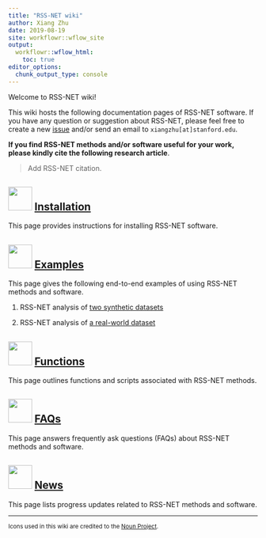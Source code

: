 ```yaml
---
title: "RSS-NET wiki"
author: Xiang Zhu
date: 2019-08-19
site: workflowr::wflow_site
output:
  workflowr::wflow_html:
    toc: true
editor_options:
  chunk_output_type: console
---
```


Welcome to RSS-NET wiki!

This wiki hosts the following documentation pages of RSS-NET software.
If you have any question or suggestion about RSS-NET,
please feel free to create a new [issue](https://github.com/SUwonglab/rss-net/issues)
and/or send an email to `xiangzhu[at]stanford.edu`.

**If you find RSS-NET methods and/or software useful for your work,
please kindly cite the following research article**.

> Add RSS-NET citation.

## <img src="https://static.thenounproject.com/png/506997-200.png" width="48"/> [Installation](setup.html)

This page provides instructions for installing RSS-NET software.

## <img src="https://static.thenounproject.com/png/2018925-200.png" width="48"/> [Examples](index.html)

This page gives the following end-to-end examples of using RSS-NET methods and software.

1. RSS-NET analysis of [two synthetic datasets](wtccc_bcell.html)

2. RSS-NET analysis of [a real-world dataset](ibd2015_nkcell.html)

## <img src="https://static.thenounproject.com/png/2836785-200.png" width="48"/> [Functions](function.html)

This page outlines functions and scripts associated with RSS-NET methods.

## <img src="https://static.thenounproject.com/png/2069228-200.png" width="48"/> [FAQs](faq.html)

This page answers frequently ask questions (FAQs) about RSS-NET methods and software.

## <img src="https://static.thenounproject.com/png/51135-200.png" width="48"/> [News](https://stephenslab.github.io/rss/News)

This page lists progress updates related to RSS-NET methods and software.

--------

<small>Icons used in this wiki are credited to the [Noun Project](https://thenounproject.com/).</small>
